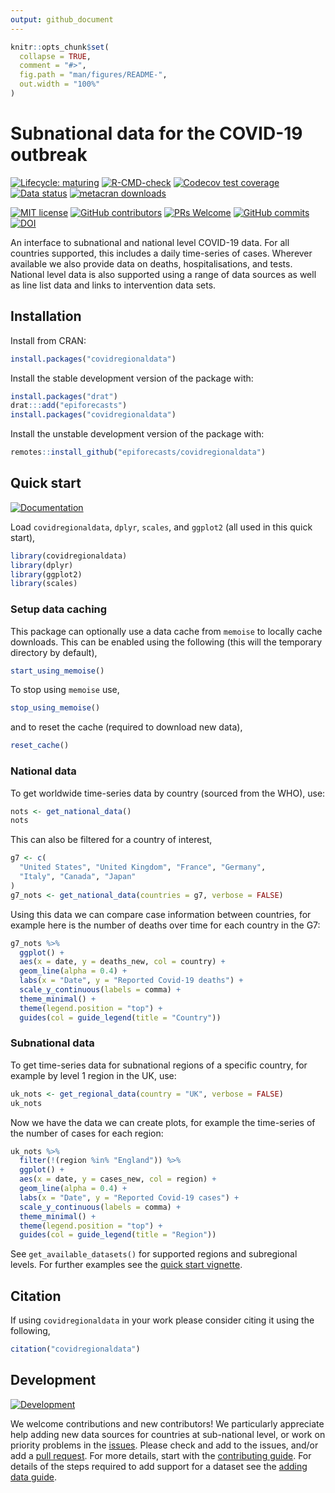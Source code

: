 ```yaml
---
output: github_document
---
```


```r
knitr::opts_chunk$set(
  collapse = TRUE,
  comment = "#>",
  fig.path = "man/figures/README-",
  out.width = "100%"
)
```

# Subnational data for the COVID-19 outbreak

[![Lifecycle: maturing](https://img.shields.io/badge/lifecycle-maturing-blue.svg)](https://lifecycle.r-lib.org/articles/stages.html) [![R-CMD-check](https://github.com/epiforecasts/covidregionaldata/workflows/R-CMD-check/badge.svg)](https://github.com/epiforecasts/covidregionaldata/actions) [![Codecov test coverage](https://codecov.io/gh/epiforecasts/covidregionaldata/branch/master/graph/badge.svg)](https://codecov.io/gh/epiforecasts/covidregionaldata?branch=master) [![Data status](https://img.shields.io/badge/Data-status-lightblue.svg?style=flat)](https://epiforecasts.io/covidregionaldata/articles/dataset-status.html) [![metacran downloads](http://cranlogs.r-pkg.org/badges/grand-total/covidregionaldata?color=ff69b4)](https://cran.r-project.org/package=covidregionaldata)

[![MIT license](https://img.shields.io/badge/License-MIT-blue.svg)](https://github.com/epiforecasts/covidregionaldata/blob/master/LICENSE.md/)   [![GitHub contributors](https://img.shields.io/github/contributors/epiforecasts/covidregionaldata)](https://github.com/epiforecasts/covidregionaldata/graphs/contributors)  [![PRs Welcome](https://img.shields.io/badge/PRs-welcome-yellow.svg)](https://makeapullrequest.com/) [![GitHub commits](https://img.shields.io/github/commits-since/epiforecasts/covidregionaldata/v0.9.0.svg?color=orange)](https://GitHub.com/epiforecasts/covidregionaldata/commit/master/) [![DOI](https://zenodo.org/badge/271601189.svg)](https://zenodo.org/badge/latestdoi/271601189)

An interface to subnational and national level COVID-19 data. For all countries supported, this includes a daily time-series of cases. Wherever available we also provide  data on deaths, hospitalisations, and tests. National level data is also supported using a range of data sources as well as line list data and links to intervention data sets.

## Installation

Install from CRAN:

```r
install.packages("covidregionaldata")
```
Install the stable development version of the package with:

```r
install.packages("drat")
drat:::add("epiforecasts")
install.packages("covidregionaldata")
```

Install the unstable development version of the package with:

```r
remotes::install_github("epiforecasts/covidregionaldata")
```

## Quick start

[![Documentation](https://img.shields.io/badge/Documentation-lightgrey.svg?style=flat)](https://epiforecasts.io/covidregionaldata/)


Load `covidregionaldata`, `dplyr`, `scales`, and `ggplot2` (all used in this quick start),

```r
library(covidregionaldata)
library(dplyr)
library(ggplot2)
library(scales)
```

### Setup data caching

This package can optionally use a data cache from `memoise` to locally cache downloads. This can be enabled using the following (this will the temporary directory by default),

```r
start_using_memoise()
```

To stop using `memoise` use, 

```r
stop_using_memoise()
```

and to reset the cache (required to download new data),

```r
reset_cache()
```

### National data  

To get worldwide time-series data by country (sourced from the WHO), use:

```r
nots <- get_national_data()
nots
```

This can also be filtered for a country of interest,

```r
g7 <- c(
  "United States", "United Kingdom", "France", "Germany",
  "Italy", "Canada", "Japan"
)
g7_nots <- get_national_data(countries = g7, verbose = FALSE)
```

Using this data we can compare case information between countries, for example here is the number of deaths over time for each country in the G7:

```r
g7_nots %>%
  ggplot() +
  aes(x = date, y = deaths_new, col = country) +
  geom_line(alpha = 0.4) +
  labs(x = "Date", y = "Reported Covid-19 deaths") +
  scale_y_continuous(labels = comma) +
  theme_minimal() +
  theme(legend.position = "top") +
  guides(col = guide_legend(title = "Country"))
```

### Subnational data

To get time-series data for subnational regions of a specific country, for example by level 1 region in the UK, use:

```r
uk_nots <- get_regional_data(country = "UK", verbose = FALSE)
uk_nots
```

Now we have the data we can create plots, for example the time-series of the number of cases for each region:

```r
uk_nots %>%
  filter(!(region %in% "England")) %>%
  ggplot() +
  aes(x = date, y = cases_new, col = region) +
  geom_line(alpha = 0.4) +
  labs(x = "Date", y = "Reported Covid-19 cases") +
  scale_y_continuous(labels = comma) +
  theme_minimal() +
  theme(legend.position = "top") +
  guides(col = guide_legend(title = "Region"))
```

 See `get_available_datasets()` for supported regions and subregional levels. For further examples see the [quick start vignette](https://github.com/epiforecasts/covidregionaldata/blob/master/vignettes/quickstart.Rmd).

## Citation

If using `covidregionaldata` in your work please consider citing it using the following, 

```r
citation("covidregionaldata")
```

## Development

[![Development](https://img.shields.io/badge/Wiki-lightblue.svg?style=flat)](https://github.com/epiforecasts/covidregionaldata/wiki/)

We welcome contributions and new contributors! We particularly appreciate help adding new data sources for countries at sub-national level, or work on priority problems in the [issues](https://github.com/epiforecasts/covidregionaldata/issues). Please check and add to the issues, and/or add a [pull request](https://github.com/epiforecasts/covidregionaldata/pulls). For more details, start with the [contributing guide](https://github.com/epiforecasts/covidregionaldata/wiki/Contributing). For details of the steps required to add support for a dataset see the [adding data guide](https://github.com/epiforecasts/covidregionaldata/wiki/Adding-Data).
